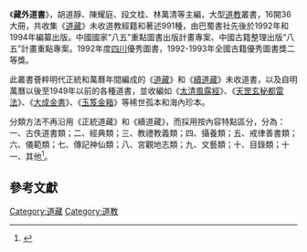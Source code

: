 {{道教}}

《'''藏外道書'''》，胡道靜、陳耀庭、段文桂、林萬清等主編，大型[[道教|道教]]叢書，16開36大冊，共收集《[[道藏|道藏]]》未收道教經籍和著述991種，由巴蜀書社先後於1992年和1994年編纂出版。中國國家“八五”重點圖書出版計畫專案、中國古籍整理出版“八五”計畫重點專案。1992年度[[四川|四川]]優秀圖書，1992-1993年全國古籍優秀圖書獎二等獎。

此叢書薈粹明代正統和萬曆年間編成的《[[道藏|道藏]]》和《[[續道藏|續道藏]]》未收道書，以及自明萬曆以後至1949年以前的各種道書，並收編如《[[太清風露經|太清風露經]]》、《[[天罡玄秘都雷法|天罡玄秘都雷法]]》、《[[大成金書|大成金書]]》、《[[玉笈金箱|玉笈金箱]]》等稀世孤本和海內珍本。

分類方法不再沿用《正統道藏》和《續道藏》，而採用按內容特點區分，分為：一、古佚道書類；二、經典類；三、教禮教義類；四、攝養類；五、戒律善書類；六、儀範類；七、傳記神仙類；八、宮觀地志類；九、文藝類；十、目錄類；十一、其他<ref>{{Cite web |url=http://www.byscrj.cn/jmm/Extra_TaoSutra_Contents.htm |title=藏外道書目錄 |access-date=2012-12-23 |archive-url=https://web.archive.org/web/20121217043739/http://www.byscrj.cn/jmm/Extra_TaoSutra_Contents.htm |archive-date=2012-12-17 |dead-url=yes }}</ref>。

==參考文獻==
{{wikisource}}
{{reflist}}

{{stub|宗教}}
{{道藏}}

[[Category:道藏|Category:道藏]]
[[Category:道教|Category:道教]]